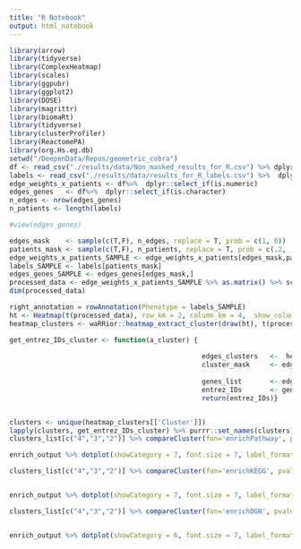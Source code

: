 ```yaml
---
title: "R Notebook"
output: html_notebook
---
```

```r
library(arrow)
library(tidyverse)
library(ComplexHeatmap) 
library(scales)
library(ggpubr)
library(ggplot2)
library(DOSE)
library(magrittr)
library(biomaRt)
library(tidyverse)
library(clusterProfiler)
library(ReactomePA)
library(org.Hs.eg.db)
setwd("/DeepenData/Repos/geometric_cobra")
df <- read_csv("./results/data/Non_masked_results_for_R.csv") %>% dplyr::select(-c("...1"))
labels <- read_csv("./results/data/results_for_R_labels.csv") %>%  dplyr::select(-c("...1")) %>% .[[1]]
edge_weights_x_patients <- df%>%  dplyr::select_if(is.numeric)
edges_genes   <- df%>%  dplyr::select_if(is.character)
n_edges <- nrow(edges_genes)
n_patients <- length(labels)
```


```r
#view(edges_genes)

```


```r
edges_mask    <- sample(c(T,F), n_edges, replace = T, prob = c(1, 0))
patients_mask <- sample(c(T,F), n_patients, replace = T, prob = c(.2, .8))
edge_weights_x_patients_SAMPLE <- edge_weights_x_patients[edges_mask,patients_mask]
labels_SAMPLE <- labels[patients_mask]
edges_genes_SAMPLE <- edges_genes[edges_mask,]
processed_data <- edge_weights_x_patients_SAMPLE %>% as.matrix() %>% scale %>% rescale
dim(processed_data)
```


```r
right_annotation = rowAnnotation(Phenotype = labels_SAMPLE)
ht <- Heatmap(t(processed_data), row_km = 2, column_km = 4,  show_column_names = F, show_row_names = F, right_annotation= right_annotation)
heatmap_clusters <- waRRior::heatmap_extract_cluster(draw(ht), t(processed_data),  which = "column")

```
```r
get_entrez_IDs_cluster <- function(a_cluster) {
  
                                                edges_clusters   <-  heatmap_clusters[['Cluster']]
                                                cluster_mask     <- edges_clusters ==a_cluster
                                                
                                                genes_list       <- edges_genes_SAMPLE$genes[cluster_mask] %>% str_extract_all('\\d+(?=\\.)')
                                                entrez_IDs       <- genes_list%>% unlist() %>% unique()
                                                return(entrez_IDs)}


clusters <- unique(heatmap_clusters[['Cluster']])
lapply(clusters, get_entrez_IDs_cluster) %>% purrr::set_names(clusters) -> clusters_list
clusters_list[c("4","3","2")] %>% compareCluster(fun='enrichPathway', pvalueCutoff=1e-5)-> enrich_output
```


```r


enrich_output %>% dotplot(showCategory = 7, font.size = 7, label_format =35)
```



```r
clusters_list[c("4","3","2")] %>% compareCluster(fun='enrichKEGG', pvalueCutoff=5e-2)-> enrich_output


enrich_output %>% dotplot(showCategory = 7, font.size = 7, label_format =35)
```
```r
clusters_list[c("4","3","2")] %>% compareCluster(fun='enrichDGN', pvalueCutoff=1e-2)-> enrich_output


enrich_output %>% dotplot(showCategory = 6, font.size = 7, label_format =35)
```




















